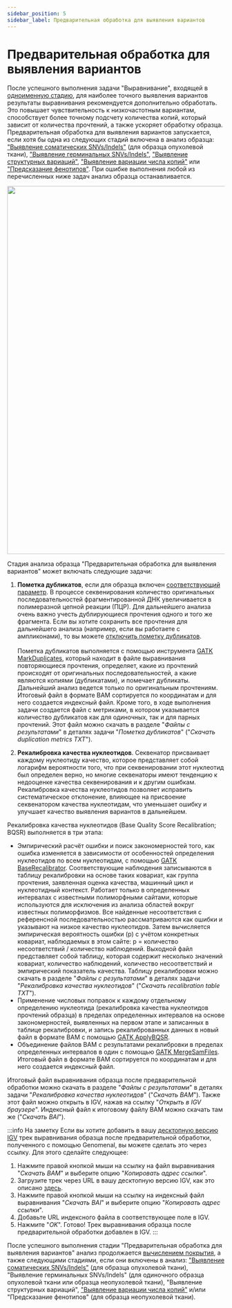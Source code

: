 ```yaml
---
sidebar_position: 5
sidebar_label: Предварительная обработка для выявления вариантов
---
```


# Предварительная обработка для выявления вариантов

После успешного выполнения задачи
"Выравнивание", входящей в [одноименную стадию](/results/workflow-details/fastq-analysis/alignment), для
наиболее точного выявления вариантов результаты выравнивания рекомендуется дополнительно
обработать. Это повышает чувствительность к низкочастотным вариантам, способствует более точному
подсчету количества копий, который зависит от количества прочтений, а также ускоряет обработку образца.
Предварительная обработка для выявления вариантов запускается, если хотя бы одна из следующих
стадий включена в анализ образца:
["Выявление соматических SNVs/Indels"](/settings/settings/variant-discovery-settings#somatic-snvs-discovery)
(для образца опухолевой ткани),
["Выявление герминальных SNVs/Indels"](/settings/settings/variant-discovery-settings#germline-snvs-discovery),
["Выявление структурных вариаций"](/settings/settings/variant-discovery-settings#sv-discovery),
["Выявление вариации числа копий"](/settings/settings/variant-discovery-settings#cnv-discovery)
или ["Предсказание фенотипов"](/settings/settings/variant-discovery-settings#phenotype-prediction).
При ошибке выполнения любой из перечисленных ниже задач анализ образца останавливается.

<p align="center">
<img src={require('/img/rus/variant_discovery_preprocessing.png').default} width="850"/>
</p>

Стадия анализа образца "Предварительная обработка для выявления вариантов" может включать следующие задачи:
1. **Пометка дубликатов**, если для образца
включен [соответствующий параметр](/settings/settings/variant-discovery-settings#disable-mark-duplicates).
В процессе секвенирования количество оригинальных последовательностей фрагментированной ДНК увеличивается
в полимеразной цепной реакции (ПЦР). Для дальнейшего анализа очень важно учесть дублирующиеся
прочтения одного и того же фрагмента. Если вы хотите сохранить все прочтения для дальнейшего анализа
(например, если вы работаете с ампликонами), то вы
можете [отключить пометку дубликатов](/settings/settings/variant-discovery-settings#disable-mark-duplicates).<br></br>
Пометка дубликатов выполняется с помощью инструмента
[GATK MarkDuplicates](https://gatk.broadinstitute.org/hc/en-us/articles/360037052812-MarkDuplicates-Picard-),
который находит в файле выравнивания повторяющиеся прочтения, определяет, какие из прочтений происходят от
оригинальных последовательностей, а какие являются копиями (дубликатами), и помечает дубликаты.
Дальнейший анализ ведется только по оригинальным прочтениям. Итоговый файл в формате BAM
сортируется по координатам и для него создается индексный файл.
Кроме того, в ходе выполнения задачи создается файл с метриками, в котором указывается количество
дубликатов как для одиночных, так и для парных прочтений. Этот файл можно скачать в
разделе "*Файлы с результатами*" в деталях задачи "*Пометка дубликатов*" ("*Скачать duplication metrics TXT*").

2. **Рекалибровка качества нуклеотидов**.
Секвенатор присваивает каждому нуклеотиду качество, которое представляет собой логарифм вероятности того,
что при секвенировании этот нуклеотид был определен верно, но многие секвенаторы имеют тенденцию к недооценке 
качества секвенирования и к другим ошибкам. Рекалибровка качества нуклеотидов позволяет исправить
систематическое отклонение, влияющее на присвоение секвенатором качества нуклеотидам, что уменьшает ошибку
и улучшает качество выявления вариантов в дальнейшем.

Рекалибровка качества нуклеотидов (Base Quality Score Recalibration; BQSR) выполняется в три этапа:
- Эмпирический расчёт ошибки и поиск закономерностей того, как ошибка изменяется в зависимости от
особенностей определения нуклеотидов по всем нуклеотидам, с
помощью [GATK BaseRecalibrator](https://gatk.broadinstitute.org/hc/en-us/articles/360036898312-BaseRecalibrator).
Соответствующие наблюдения записываются в таблицу рекалибровки на основе таких ковариат, как группа прочтения,
заявленная оценка качества, машинный цикл и нуклеотидный контекст. Работает только в определенных интервалах
с известными полиморфными сайтами, которые
используются для исключения из анализа областей вокруг известных полиморфизмов. Все найденные несоответствия
с референсной последовательностью рассматриваются как ошибки и указывают на низкое качество нуклеотидов.
Затем вычисляется эмпирическая вероятность ошибки (p) с учётом конкретных ковариат, наблюдаемых в этом
сайте: p = количество несоответствий / количество наблюдений.
Выходной файл представляет собой таблицу, которая содержит несколько значений ковариат, количество
наблюдений, количество несоответствий и эмпирический показатель качества.
Таблицу рекалибровки можно скачать в разделе "*Файлы с результатами*" в деталях задачи
"*Рекалибровка качества нуклеотидов*" ("*Скачать recalibration table TXT*").
- Применение числовых поправок к каждому отдельному определению нуклеотида (рекалибровка качества нуклеотидов
прочтений образца) в пределах определенных интервалов на основе закономерностей, выявленных на первом этапе
и записанных в таблице рекалибровки, и запись рекалиброванных данных в новый файл в формате BAM с помощью
[GATK ApplyBQSR](https://gatk.broadinstitute.org/hc/en-us/articles/360037055712-ApplyBQSR).
- Объединение файлов BAM с результатами рекалибровки в пределах определенных интервалов в один с
помощью [GATK MergeSamFiles](https://gatk.broadinstitute.org/hc/en-us/articles/360037053552-MergeSamFiles-Picard-).
Итоговый файл в формате BAM сортируется по координатам и для него создается индексный файл.

Итоговый файл выравнивания образца после предварительной обработки можно скачать в
разделе "*Файлы с результатами*" в деталях задачи "*Рекалибровка качества нуклеотидов*" ("*Скачать BAM*").
Также этот файл можно открыть в IGV, нажав на ссылку "*Открыть в IGV браузере*".
Индексный файл к итоговому файлу BAM можно скачать там же ("*Скачать BAI*").

:::info На заметку
Если вы хотите добавить в вашу [десктопную версию IGV](https://igv.org/doc/desktop/) трек выравнивания образца
после предварительной обработки, полученного с помощью Genomenal, вы можете сделать это через ссылку. Для этого
сделайте следующее:
1. Нажмите правой кнопкой мыши на ссылку на файл выравнивания "*Скачать BAM*"
и выберите опцию "*Копировать адрес ссылки*".
2. Загрузите трек через URL в вашу десктопную версию IGV, как это
описано [здесь](https://igv.org/doc/desktop/#UserGuide/loading_data/).
3. Нажмите правой кнопкой мыши на ссылку на индексный файл выравнивания "*Скачать BAI*"
и выберите опцию "*Копировать адрес ссылки*".
4. Добавьте URL индексного файла в соответствующее поле в IGV.
5. Нажмите "*OK*". Готово! Трек выравнивания образца после предварительной обработки добавлен в IGV.
:::

После успешного выполнения стадии "Предварительная обработка для выявления вариантов" анализ
продолжается [вычислением покрытия](/results/workflow-details/fastq-analysis/calculate-coverage),
а также следующими стадиями, если они включены в
анализ: ["Выявление соматических SNVs/Indels"](/results/workflow-details/fastq-analysis/somatic_snvs_indels#somatic-variants-discovery)
(для образца опухолевой ткани), "Выявление герминальных SNVs/Indels" (для одиночного образца опухолевой ткани или
образца неопухолевой ткани), "Выявление структурных вариаций",
["Выявление вариации числа копий"](/results/workflow-details/fastq-analysis/cnv-discovery)
и/или "Предсказание фенотипов" (для образца неопухолевой ткани).
